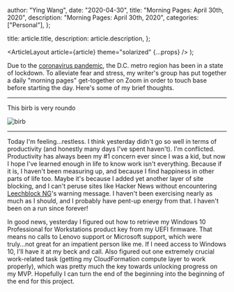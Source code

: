 
  author: "Ying Wang",
  date: "2020-04-30",
  title: "Morning Pages: April 30th, 2020",
  description: "Morning Pages: April 30th, 2020",
  categories: ["Personal"],
};

  title: article.title,
  description: article.description,
};

  <ArticleLayout article={article} theme="solarized" {...props} />
);

Due to the [coronavirus
pandemic](https://en.wikipedia.org/wiki/2019-20_coronavirus_pandemic), the D.C.
metro region has been in a state of lockdown. To alleviate fear and stress, my
writer's group has put together a daily "morning pages" get-together on Zoom in
order to touch base before starting the day. Here's some of my brief thoughts.

---

This birb is very roundo

![birb](/img/posts/2020/04/30/morning_pages.jpg)

---

Today I'm feeling...restless. I think yesterday didn't go so well in terms of
productivity (and honestly many days I've spent haven't). I'm conflicted.
Productivity has always been my #1 concern ever since I was a kid, but now I
hope I've learned enough in life to know work isn't everything. Because if it
is, I haven't been measuring up, and because I find happiness in other parts of
life too. Maybe it's because I added yet another layer of site blocking, and I
can't peruse sites like Hacker News without encountering [Leechblock
NG](https://addons.mozilla.org/en-US/firefox/addon/leechblock-ng/)'s warning
message. I haven't been exercising nearly as much as I should, and I probably
have pent-up energy from that. I haven't been on a run since forever!

In good news, yesterday I figured out how to retrieve my Windows 10 Professional
for Workstations product key from my UEFI firmware. That means no calls to
Lenovo support or Microsoft support, which were truly...not great for an
impatient person like me. If I need access to Windows 10, I'll have it at my
beck and call. Also figured out one extremely crucial work-related task (getting
my CloudFormation compute layer to work properly), which was pretty much the key
towards unlocking progress on my MVP. Hopefully I can turn the end of the
beginning into the beginning of the end for this project.

